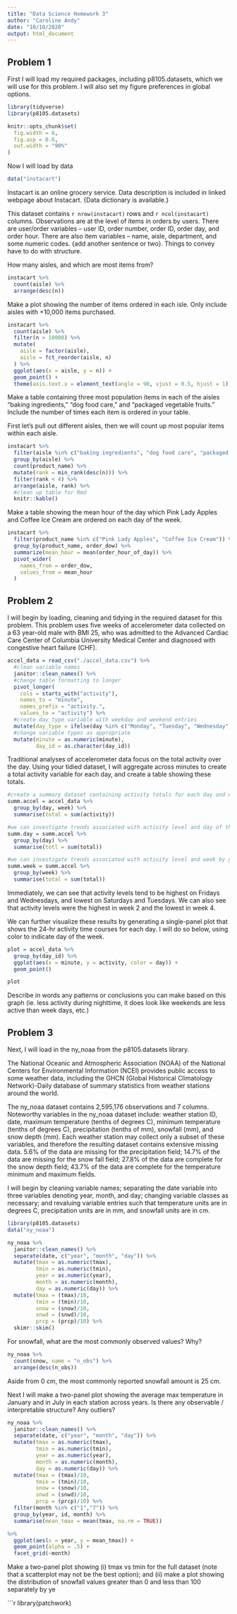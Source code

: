 ```yaml
---
title: "Data Science Homework 3"
author: "Caroline Andy"
date: "10/10/2020"
output: html_document
---
```


## Problem 1

First I will load my required packages, including p8105.datasets, which we will use for this problem. I will also set my figure preferences in global options. 

```r
library(tidyverse)
library(p8105.datasets)

knitr::opts_chunk$set(
  fig.width = 6,
  fig.asp = 0.6,
  out.width = "90%"
)
```

Now I will load by data

```r
data("instacart")
```

Instacart is an online grocery service. Data description is included in linked webpage about Instacart. {Data dictionary is available.}

This dataset contains `r nrow(instacart)` rows and `r ncol(instacart)` columns. Observations are at the level of items in orders by users. There are user/order variables -- user ID, order number, order ID, order day, and order hour. There are also item variables -- name, aisle, department, and some numeric codes. {add another sentence or two}. Things to convey have to do with structure. 

How many aisles, and which are most items from? 

```r
instacart %>%
  count(aisle) %>%
  arrange(desc(n))
```

Make a plot showing the number of items ordered in each isle. Only include aisles with +10,000 items purchased. 

```r
instacart %>%
  count(aisle) %>%
  filter(n > 10000) %>%
  mutate(
    aisle = factor(aisle),
    aisle = fct_reorder(aisle, n)
  ) %>%
  ggplot(aes(x = aisle, y = n)) +
  geom_point() +
  theme(axis.text.x = element_text(angle = 90, vjust = 0.5, hjust = 1))
```

Make a table containing three most population items in each of the aisles "baking ingredients," "dog food care," and "packaged vegetable fruits." Include the number of times each item is ordered in your table. 

First let's pull out different aisles, then we will count up most popular items within each aisle.

```r
instacart %>%
  filter(aisle %in% c("baking ingredients", "dog food care", "packaged vegetables fruits")) %>%
  group_by(aisle) %>%
  count(product_name) %>%
  mutate(rank = min_rank(desc(n))) %>%
  filter(rank < 4) %>%
  arrange(aisle, rank) %>%
  #clean up table for Rmd
  knitr::kable()
```  

Make a table showing the mean hour of the day which Pink Lady Apples and Coffee Ice Cream are ordered on each day of the week.

```r
instacart %>%
  filter(product_name %in% c("Pink Lady Apples", "Coffee Ice Cream")) %>%
  group_by(product_name, order_dow) %>%
  summarize(mean_hour = mean(order_hour_of_day)) %>%
  pivot_wider(
    names_from = order_dow,
    values_from = mean_hour
  )
```



## Problem 2

I will begin by loading, cleaning and tidying in the required dataset for this problem. This problem uses five weeks of accelerometer data collected on a 63 year-old male with BMI 25, who was admitted to the Advanced Cardiac Care Center of Columbia University Medical Center and diagnosed with congestive heart failure (CHF). 

```r
accel_data = read_csv("./accel_data.csv") %>%
  #clean variable names
  janitor::clean_names() %>%
  #change table formatting to longer
  pivot_longer(
    cols = starts_with("activity"),
    names_to = "minute", 
    names_prefix = "activity.",
    values_to = "activity") %>%
  #create day_type variable with weekday and weekend entries
  mutate(day_type = ifelse(day %in% c("Monday", "Tuesday", "Wednesday", "Thursday", "Friday"), "Weekday", "Weekend")) %>%
  #change variable types as appropriate
  mutate(minute = as.numeric(minute),
         day_id = as.character(day_id))
```

Traditional analyses of accelerometer data focus on the total activity over the day. Using your tidied dataset, I will aggregate across minutes to create a total activity variable for each day, and create a table showing these totals. 

```r
#create a summary dataset containing activity totals for each day and week
summ.accel = accel_data %>%
  group_by(day, week) %>%
  summarise(total = sum(activity))

#we can investigate trends associated with activity level and day of the week by grouping by day of the week and summarizing
summ.day = summ.accel %>%
  group_by(day) %>%
  summarise(totl = sum(total))

#we can investigate trends associated with activity level and week by grouping by week and summarizing
summ.week = summ.accel %>%
  group_by(week) %>%
  summarise(total = sum(total))
```

Immediately, we can see that activity levels tend to be highest on Fridays and Wednesdays, and lowest on Saturdays and Tuesdays. We can also see that activity levels were the highest in week 2 and the lowest in week 4. 

We can further visualize these results by generating a single-panel plot that shows the 24-hr activity time courses for each day. I will do so below, using color to indicate day of the week. 

```r
plot = accel_data %>%
  group_by(day_id) %>%
  ggplot(aes(x = minute, y = activity, color = day)) + 
  geom_point()

plot
```


Describe in words any patterns or conclusions you can make based on this graph (ie. less activity during nighttime, it does look like weekends are less active than week days, etc.)


## Problem 3

Next, I will load in the ny_noaa from the p8105.datasets library. 

The National Oceanic and Atmospheric Association (NOAA) of the National Centers for Environmental Information (NCEI) provides public access to some weather data, including the GHCN (Global Historical Climatology Network)-Daily database of summary statistics from weather stations around the world. 

The ny_noaa dataset contains 2,595,176 observations and 7 columns. Noteworthy variables in the ny_noaa dataset include: weather station ID, date, maximum temperature (tenths of degrees C), minimum temperature (tenths of degrees C), precipitation (tenths of mm), snowfall (mm), and snow depth (mm). Each weather station may collect only a subset of these variables, and therefore the resulting dataset contains extensive missing data. 5.6% of the data are missing for the precipitation field; 14.7% of the data are missing for the snow fall field; 27.8% of the data are complete for the snow depth field; 43.7% of the data are complete for the temperature minimum and maximum fields. 


I will begin by cleaning variable names; separating the date variable into three variables denoting year, month, and day; changing variable classes as necessary; and revaluing variable entries such that temperature units are in degrees C, precipitation units are in mm, and snowfall units are in cm.    

```r
library(p8105.datasets)
data("ny_noaa")

ny_noaa %>%
  janitor::clean_names() %>%
  separate(date, c("year", "month", "day")) %>%
  mutate(tmax = as.numeric(tmax),
         tmin = as.numeric(tmin),
         year = as.numeric(year),
         month = as.numeric(month),
         day = as.numeric(day)) %>%
  mutate(tmax = (tmax)/10,
         tmin = (tmin)/10,
         snow = (snow)/10,
         snwd = (snwd)/10,
         prcp = (prcp)/10) %>%
  skimr::skim()
```

For snowfall, what are the most commonly observed values? Why?

```r
ny_noaa %>%
  count(snow, name = "n_obs") %>%
  arrange(desc(n_obs))
```

Aside from 0 cm, the most commonly reported snowfall amount is 25 cm. 

Next I will make a two-panel plot showing the average max temperature in January and in July in each station across years. Is there any observable / interpretable structure? Any outliers?

```r
ny_noaa %>%
  janitor::clean_names() %>%
  separate(date, c("year", "month", "day")) %>%
  mutate(tmax = as.numeric(tmax),
         tmin = as.numeric(tmin),
         year = as.numeric(year),
         month = as.numeric(month),
         day = as.numeric(day)) %>%
  mutate(tmax = (tmax)/10,
         tmin = (tmin)/10,
         snow = (snow)/10,
         snwd = (snwd)/10,
         prcp = (prcp)/10) %>%
  filter(month %in% c("1","7")) %>%
  group_by(year, id, month) %>%
  summarise(mean_tmax = mean(tmax, na.rm = TRUE))

%>%
  ggplot(aes(x = year, y = mean_tmax)) +
  geom_point(alpha = .5) + 
  facet_grid(~month)
```



Make a two-panel plot showing (i) tmax vs tmin for the full dataset (note that a scatterplot may not be the best option); and (ii) make a plot showing the distribution of snowfall values greater than 0 and less than 100 separately by ye

```r
library(patchwork)




